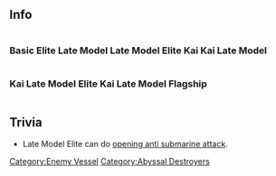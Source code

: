 ==Info==
<div style="display: inline-block;">
===Basic===
{{EnemyShipInfoKai|{{PAGENAME}}/}}
</div>
<div style="display: inline-block;">
===Elite===
{{EnemyShipInfoKai|{{PAGENAME}}/Elite}}
</div>
<div style="display: inline-block;">
===Late Model===
{{EnemyShipInfoKai|{{PAGENAME}}/Late Model}}
</div>
<div style="display: inline-block;">
===Late Model Elite===
{{EnemyShipInfoKai|{{PAGENAME}}/Late Model Elite}}
</div>
<div style="display: inline-block;">
===Kai===
{{EnemyShipInfoKai|{{PAGENAME}}/Kai}}
</div>
<div style="display: inline-block;">
===Kai Late Model===
{{EnemyShipInfoKai|{{PAGENAME}}/Kai Late Model}}
</div>
<div style="display: inline-block;">
===Kai Late Model Elite===
{{EnemyShipInfoKai|{{PAGENAME}}/Kai Late Model Elite}}
</div>
<div style="display: inline-block;">
===Kai Late Model Flagship===
{{EnemyShipInfoKai|{{PAGENAME}}/Kai Late Model Flagship}}
</div>
{{EnemyShipCategoriesKai|{{PAGENAME}}/}}
==Trivia==
* Late Model Elite can do [[Partials/Opening ASW|opening anti submarine attack]].
{{Enemyshiplist}}
[[Category:Enemy Vessel]]
[[Category:Abyssal Destroyers]]